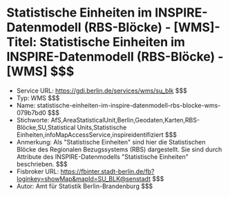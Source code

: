 # Statistische Einheiten im INSPIRE-Datenmodell (RBS-Blöcke) - [WMS]- Titel: Statistische Einheiten im INSPIRE-Datenmodell (RBS-Blöcke) - [WMS] $$$
- Service URL: https://gdi.berlin.de/services/wms/su_blk $$$
- Typ: WMS $$$
- Name: statistische-einheiten-im-inspire-datenmodell-rbs-blocke-wms-079b7bd0 $$$
- Stichworte: AfS,AreaStatisticalUnit,Berlin,Geodaten,Karten,RBS-Blöcke,SU,Statistical Units,Statistische Einheiten,infoMapAccessService,inspireidentifiziert $$$
- Anmerkung: Als "Statistische Einheiten" sind hier die Statistischen Blöcke des Regionalen Bezugssystems (RBS) dargestellt. Sie sind durch Attribute des INSPIRE-Datenmodells "Statistische Einheiten" beschrieben. $$$
- Fisbroker URL: https://fbinter.stadt-berlin.de/fb?loginkey=showMap&mapId=SU_BLK@senstadt $$$
- Autor: Amt für Statistik Berlin-Brandenburg $$$
